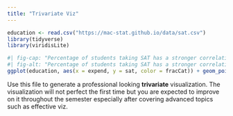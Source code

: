 ```yaml
---
title: "Trivariate Viz"
---
```

```r
education <- read.csv("https://mac-stat.github.io/data/sat.csv")
library(tidyverse)
library(viridisLite)
```

```r
#| fig-cap: "Percentage of students taking SAT has a stronger correlation to Average SAT than that of Expend on Education."
#| fig-alt: "Percentage of students taking SAT has a stronger correlation to Average SAT than that of Expend on Education."
ggplot(education, aes(x = expend, y = sat, color = fracCat)) + geom_point() + geom_smooth(method = "lm") + theme_minimal() + labs(x = "Expend on Education", y = "Average SAT Score", color = "Percentage of students taking SAT", title = "Percentage of students who Take SAT, Expend on Education, and Average SAT", caption = "Visualized by: Benjamin Weng\nSource: Education") + scale_color_viridis_d()
```
Use this file to generate a professional looking **trivariate** visualization.  The visualization will not perfect the first time but you are expected to improve on it throughout the semester especially after covering advanced topics such as effective viz.
